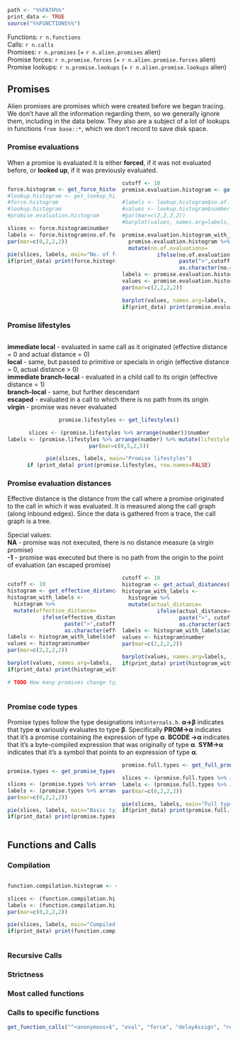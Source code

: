<style>
  .col2 {
    columns: 2 200px;         /* number of columns and width in pixels*/
    -webkit-columns: 2 200px; /* chrome, safari */
    -moz-columns: 2 200px;    /* firefox */
  }
  
   div.together {
    display: inline-block;
    width: 100%;
 }
</style>

```r
path <- "%%PATH%%"
print_data <- TRUE
source("%%FUNCTIONS%%")
```

Functions: `r n.functions`  
Calls: `r n.calls`  
Promises: `r n.promises` (+ `r n.alien.promises` alien)  
Promise forces: `r n.promise.forces` (+ `r n.alien.promise.forces` alien)  
Promise lookups: `r n.promise.lookups` (+ `r n.alien.promise.lookups` alien)  

## Promises

Alien promises are promises which were created before we began tracing. We don't have all the information regarding them, so we generally ignore them, including in the data below. They also are a subject of a lot of lookups in functions `from base::*`, which we don't record to save disk space.

### Promise evaluations

When a promise is evaluated it is either **forced**, if it was not evaluated before, or **looked up**, if it was previously evaluated.

<div class="col2">
<div class="together">
``` r
force.histogram <- get_force_histogram()
#lookup.histogram <- get_lookup_histogram()
#force.histogram
#lookup.histogram
#promise.evaluation.histogram

slices <- force.histogram$number
labels <- force.histogram$no.of.forces
par(mar=c(0,2,2,2))

pie(slices, labels, main="No. of forces")
if(print_data) print(force.histogram, row.names=FALSE)
```
</div>

<!--div class="together"-->
``` r
cutoff <- 10
promise.evaluation.histogram <- get_promise_evaluation_histogram(cutoff=cutoff)

#labels <- lookup.histogram$no.of.lookups
#values <- lookup.histogram$number
#par(mar=c(2,2,2,2))
#barplot(values, names.arg=labels, space=0, main="No. of lookups")

promise.evaluation.histogram_with_labels <-
  promise.evaluation.histogram %>% 
  mutate(no.of.evaluations=
           ifelse(no.of.evaluations==Inf, 
                  paste(">",cutoff, sep=""),
                  as.character(no.of.evaluations)))
labels <- promise.evaluation.histogram_with_labels$no.of.evaluations
values <- promise.evaluation.histogram$number
par(mar=c(2,2,2,2))

barplot(values, names.arg=labels, space=0, main="No. of evaluations (forces + lookups)")
if(print_data) print(promise.evaluation.histogram_with_labels, row.names=FALSE)
```
<!--/div-->
</div>

### Promise lifestyles


``` r

```

<!--div class="col2"-->

**immediate local** - evaluated in same call as it originated (effective distance = 0 and actual distance = 0)  
**local** - same, but passed to primitive or specials in origin (effective distance = 0, actual distance > 0)  
**immediate branch-local** - evaluated in a child call to its origin (effective distance = 1)  
**branch-local** - same, but further descendant  
**escaped** - evaluated in a call to which there is no path from its origin  
**virgin** - promise was never evaluated

<center>
``` r
promise.lifestyles <- get_lifestyles()

slices <- (promise.lifestyles %>% arrange(number))$number
labels <- (promise.lifestyles %>% arrange(number) %>% mutate(lifestyle = ifelse(percent>1, lifestyle, "")))$lifestyle
par(mar=c(0,5,2,5))

pie(slices, labels, main="Promise lifestyles")
if (print_data) print(promise.lifestyles, row.names=FALSE)
```
</center>
<!--/div-->

### Promise evaluation distances

Effective distance is the distance from the call where a promise originated to the call in which it was evaluated. It is measured along the call graph (along inbound edges).  Since the data is gathered from a trace, the call graph is a tree.

Special values:  
**NA** - promise was not executed, there is no distance measure (a virgin promise)  
**-1** - promise was executed but there is no path from the origin to the point of evaluation (an escaped promise)    

<div class="col2">
<div class="together">
``` r
cutoff <- 10
histogram <- get_effective_distances(cutoff=cutoff)
histogram_with_labels <- 
  histogram %>% 
  mutate(effective_distance=
           ifelse(effective_distance==Inf, 
                  paste(">",cutoff, sep=""),
                  as.character(effective_distance)))
labels <- histogram_with_labels$effective_distance
values <- histogram$number
par(mar=c(2,2,2,2))

barplot(values, names.arg=labels, space=0, main="Effective distances")
if(print_data) print(histogram_with_labels, row.names=FALSE)

# TODO How many promises change types between creation and evaluation????
```
</div>

<!--div class="together"-->
``` r
cutoff <- 10
histogram <- get_actual_distances(cutoff=cutoff)
histogram_with_labels <- 
  histogram %>% 
  mutate(actual_distance=
           ifelse(actual_distance==Inf, 
                  paste(">", cutoff, sep=""), 
                  as.character(actual_distance)))
labels <- histogram_with_labels$actual_distance
values <- histogram$number
par(mar=c(2,2,2,2))

barplot(values, names.arg=labels, space=0, main="Actual distances")
if(print_data) print(histogram_with_labels, row.names=FALSE)
```
<!--/div-->
</div>

### Promise code types

Promise types follow the type designations in``Rinternals.h``.
**α→β** indicates that type **α** variously evaluates to type **β**.
Specifically **PROM→α** indicates that it's a promise containing the expression of type **α**. 
**BCODE →α** indicates that it's a byte-compiled expression that was originally of type **α**.
**SYM→α** indicates that it's a symbol that points to an expression of type **α**.

<div class="col2">
<div class="together">
``` r
promise.types <- get_promise_types(cutoff=NA)

slices <- (promise.types %>% arrange(number))$number
labels <- (promise.types %>% arrange(number) %>% mutate(type = ifelse(percent>1, type, "")))$type
par(mar=c(0,2,2,2))

pie(slices, labels, main="Basic types")
if(print_data) print(promise.types, row.names=FALSE)
```
</div>

<!--div class="together"-->
``` r
promise.full.types <- get_full_promise_types(cutoff=1)

slices <- (promise.full.types %>% arrange(number))$number
labels <- (promise.full.types %>% arrange(number) %>% mutate(type = ifelse(percent>1, type, "")))$type
par(mar=c(0,2,2,2))

pie(slices, labels, main="Full types")
if(print_data) print(promise.full.types, row.names=FALSE)
```
<!--/div-->
</div>

## Functions and Calls

### Compilation

<div class="col2">
<div class="together">
``` r
function.compilation.histogram <- get_function_compilation_histogram()

slices <- (function.compilation.histogram)$number
labels <- (function.compilation.histogram)$compiled
par(mar=c(0,2,2,2))

pie(slices, labels, main="Compiled functions")
if(print_data) print(function.compilation.histogram, row.names=FALSE)
```
</div>

<!--div class="together"-->

<!--/div-->
</div>

### Recursive Calls



### Strictness

### Most called functions



### Calls to specific functions

```r
get_function_calls("^<anonymous>$", "eval", "force", "delayAssign", "return") %>% data.frame %>% print(., row.names=FALSE)
```




